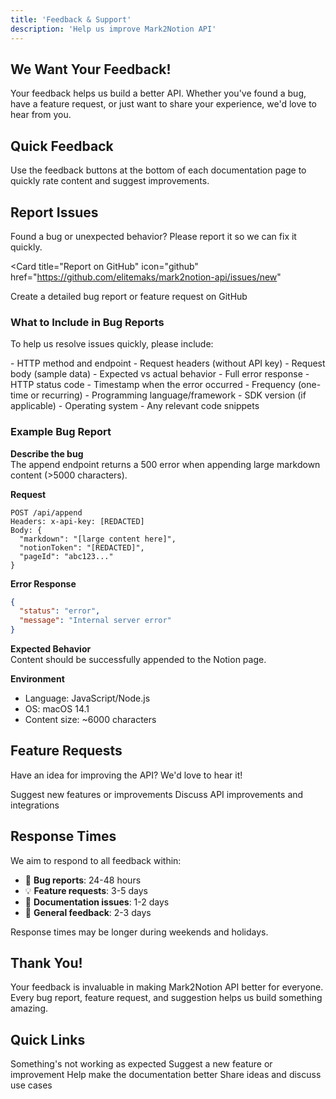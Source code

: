 ```yaml
---
title: 'Feedback & Support'
description: 'Help us improve Mark2Notion API'
---
```


## We Want Your Feedback!

Your feedback helps us build a better API. Whether you've found a bug, have a feature request, or just want to share your experience, we'd love to hear from you.

## Quick Feedback

Use the feedback buttons at the bottom of each documentation page to quickly rate content and suggest improvements.

## Report Issues

Found a bug or unexpected behavior? Please report it so we can fix it quickly.

<Card
  title="Report on GitHub"
  icon="github"
  href="https://github.com/elitemaks/mark2notion-api/issues/new"
>
  Create a detailed bug report or feature request on GitHub
</Card>

### What to Include in Bug Reports

To help us resolve issues quickly, please include:

<AccordionGroup>
  <Accordion title="Request Details">
    - HTTP method and endpoint
    - Request headers (without API key)
    - Request body (sample data)
    - Expected vs actual behavior
  </Accordion>
  
  <Accordion title="Error Information">
    - Full error response
    - HTTP status code
    - Timestamp when the error occurred
    - Frequency (one-time or recurring)
  </Accordion>
  
  <Accordion title="Environment Details">
    - Programming language/framework
    - SDK version (if applicable)
    - Operating system
    - Any relevant code snippets
  </Accordion>
</AccordionGroup>

### Example Bug Report

**Describe the bug**  
The append endpoint returns a 500 error when appending large markdown content (>5000 characters).

**Request**
```http
POST /api/append
Headers: x-api-key: [REDACTED]
Body: {
  "markdown": "[large content here]",
  "notionToken": "[REDACTED]", 
  "pageId": "abc123..."
}
```

**Error Response**
```json
{
  "status": "error",
  "message": "Internal server error"
}
```

**Expected Behavior**  
Content should be successfully appended to the Notion page.

**Environment**
- Language: JavaScript/Node.js
- OS: macOS 14.1
- Content size: ~6000 characters

## Feature Requests

Have an idea for improving the API? We'd love to hear it!

<CardGroup cols={2}>
  <Card
    title="Request Features"
    icon="lightbulb"
    href="https://github.com/elitemaks/mark2notion-api/issues/new"
  >
    Suggest new features or improvements
  </Card>
  <Card
    title="API Enhancements"
    icon="code"
    href="https://github.com/elitemaks/mark2notion-api/issues"
  >
    Discuss API improvements and integrations
  </Card>
</CardGroup>

## Response Times

We aim to respond to all feedback within:

- 🐛 **Bug reports**: 24-48 hours
- 💡 **Feature requests**: 3-5 days  
- 📝 **Documentation issues**: 1-2 days
- 💬 **General feedback**: 2-3 days

<Note>
Response times may be longer during weekends and holidays.
</Note>

## Thank You!

Your feedback is invaluable in making Mark2Notion API better for everyone. Every bug report, feature request, and suggestion helps us build something amazing.

## Quick Links

<CardGroup cols={2}>
  <Card
    title="Report Bug"
    icon="bug"
    href="https://github.com/elitemaks/mark2notion-api/issues/new?labels=bug"
  >
    Something's not working as expected
  </Card>
  <Card
    title="Request Feature"
    icon="plus"
    href="https://github.com/elitemaks/mark2notion-api/issues/new?labels=enhancement"
  >
    Suggest a new feature or improvement
  </Card>
  <Card
    title="Improve Docs"
    icon="pen"
    href="https://github.com/elitemaks/mark2notion-api/issues/new?labels=documentation"
  >
    Help make the documentation better
  </Card>
  <Card
    title="General Discussion"
    icon="chat"
    href="https://github.com/elitemaks/mark2notion-api/issues"
  >
    Share ideas and discuss use cases
  </Card>
</CardGroup>
